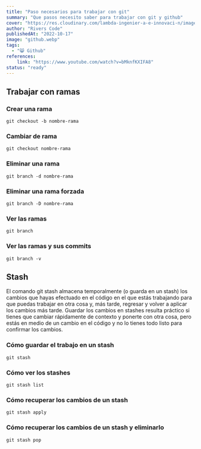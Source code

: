 ```yaml
---
title: "Paso necesarios para trabajar con git"
summary: "Que pasos necesito saber para trabajar con git y github"
cover: "https://res.cloudinary.com/lambda-ingenier-a-e-innovaci-n/image/upload/v1665983632/blog-Riverscode/Asincronismo-portada_dp7jbz.png"
author: "Rivers Code"
publishedAt: "2022-10-17"
image: "github.webp"
tags:
  - "😸 Github"
references:
    link: "https://www.youtube.com/watch?v=bMknfKXIFA8"
status: "ready"
---
```

## Trabajar con ramas

### Crear una rama

```bash:terminal
git checkout -b nombre-rama
```

### Cambiar de rama

```bash:terminal
git checkout nombre-rama
```

### Eliminar una rama

```bash:terminal
git branch -d nombre-rama
```

### Eliminar una rama forzada


```bash:terminal
git branch -D nombre-rama
```

### Ver las ramas

```bash:terminal
git branch
```

### Ver las ramas y sus commits

```bash:terminal
git branch -v
```

## Stash

El comando git stash almacena temporalmente (o guarda en un stash) los cambios que hayas efectuado en el código en el que estás trabajando para que puedas trabajar en otra cosa y, más tarde, regresar y volver a aplicar los cambios más tarde. Guardar los cambios en stashes resulta práctico si tienes que cambiar rápidamente de contexto y ponerte con otra cosa, pero estás en medio de un cambio en el código y no lo tienes todo listo para confirmar los cambios.

### Cómo guardar el trabajo en un stash

```bash:terminal
git stash
```

### Cómo ver los stashes

```bash:terminal
git stash list
```

### Cómo recuperar los cambios de un stash

```bash:terminal
git stash apply
```

### Cómo recuperar los cambios de un stash y eliminarlo

```bash:terminal
git stash pop
```

